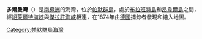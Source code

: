 '''多爾曼灣'''（{{lang-en|Dallmann Bay}}）是[[南極洲|南極洲]]的海灣，位於[[帕默群島|帕默群島]]，處於[[布拉班特島|布拉班特島]]和[[昂韋爾島|昂韋爾島]]之間，經[[紹萊爾特海峽|紹萊爾特海峽]]與[[傑拉許海峽|傑拉許海峽]]相連，在1874年由[[德國|德國]]捕鯨者發現和繪入地圖。

{{Coord|64|20|S|62|55|W|source:GNIS|display=title}}

{{DEFAULTSORT:Dallmann Bay}}
[[Category:帕默群島海灣|Category:帕默群島海灣]]


{{PalmerArchipelago-geo-stub}}